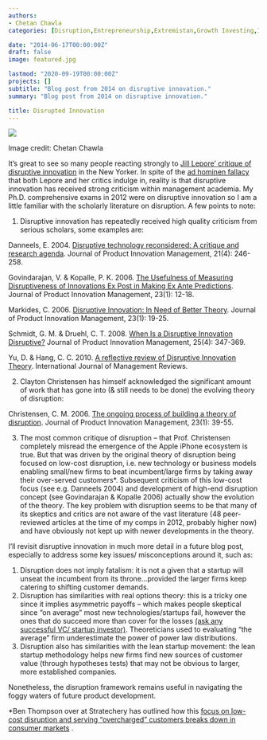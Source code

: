 ---
authors:
- Chetan Chawla
categories: [Disruption,Entrepreneurship,Extremistan,Growth Investing,Innovation,Lean Startup,Power Laws,Startups]

date: "2014-06-17T00:00:00Z"
draft: false
image: featured.jpg

lastmod: "2020-09-19T00:00:00Z" 
projects: []
subtitle: "Blog post from 2014 on disruptive innovation."
summary: "Blog post from 2014 on disruptive innovation."

title: Disrupted Innovation
---

![](featured.JPG)

Image credit: Chetan Chawla

It's great to see so many people reacting strongly to [Jill Lepore' critique of disruptive innovation](https://www.newyorker.com/magazine/2014/06/23/the-disruption-machine) in the New Yorker. In spite of the [ad hominen fallacy](https://yourlogicalfallacyis.com/ad-hominem) that both Lepore and her critics indulge in, reality is that disruptive innovation has received strong criticism within management academia. My Ph.D. comprehensive exams in 2012 were on disruptive innovation so I am a little familiar with the scholarly literature on disruption. A few points to note:

1.  Disruptive innovation has repeatedly received high quality criticism from serious scholars, some examples are:

Danneels, E. 2004. [Disruptive technology reconsidered: A critique and research agenda](https://onlinelibrary.wiley.com/doi/abs/10.1111/j.0737-6782.2004.00076.x). Journal of Product Innovation Management, 21(4): 246-258.

Govindarajan, V. & Kopalle, P. K. 2006. [The Usefulness of Measuring Disruptiveness of Innovations Ex Post in Making Ex Ante Predictions](https://onlinelibrary.wiley.com/doi/abs/10.1111/j.1540-5885.2005.00176.x). Journal of Product Innovation Management, 23(1): 12-18.

Markides, C. 2006. [Disruptive Innovation: In Need of Better Theory](https://onlinelibrary.wiley.com/doi/abs/10.1111/j.1540-5885.2005.00177.x). Journal of Product Innovation Management, 23(1): 19-25.

Schmidt, G. M. & Druehl, C. T. 2008. [When Is a Disruptive Innovation Disruptive?](https://www.academia.edu/download/57893117/j.1540-5885.2008.00306.x20181130-13646-16wqgiy.pdf) Journal of Product Innovation Management, 25(4): 347-369.

Yu, D. & Hang, C. C. 2010. [A reflective review of Disruptive Innovation Theory](https://www.academia.edu/download/53149454/A_Reflective_Review_of_Disruptive_Innovation_Theory.pdf). International Journal of Management Reviews.

2.  Clayton Christensen has himself acknowledged the significant amount of work that has gone into (& still needs to be done) the evolving theory of disruption:

Christensen, C. M. 2006. [The ongoing process of building a theory of disruption](https://edisciplinas.usp.br/pluginfile.php/4667048/mod_resource/content/2/Rdg%2054%20Clayton%20Christensen.pdf). Journal of Product Innovation Management, 23(1): 39-55.

3.  The most common critique of disruption -- that Prof. Christensen completely misread the emergence of the Apple iPhone ecosystem is true. But that was driven by the original theory of disruption being focused on low-cost disruption, i.e. new technology or business models enabling small/new firms to beat incumbent/large firms by taking away their over-served customers\*. Subsequent criticism of this low-cost focus (see e.g. Danneels 2004) and development of high-end disruption concept (see Govindarajan & Kopalle 2006) actually show the evolution of the theory. The key problem with disruption seems to be that many of its skeptics and critics are not aware of the vast literature (48 peer-reviewed articles at the time of my comps in 2012, probably higher now) and have obviously not kept up with newer developments in the theory.

I'll revisit disruptive innovation in much more detail in a future blog post, especially to address some key issues/ misconceptions around it, such as:

1.  Disruption does not imply fatalism: it is not a given that a startup will unseat the incumbent from its throne...provided the larger firms keep catering to shifting customer demands.
2.  Disruption has similarities with real options theory: this is a tricky one since it implies asymmetric payoffs -- which makes people skeptical since "on average" most new technologies/startups fail, however the ones that do succeed more than cover for the losses [(ask any successful VC/ startup investor)](https://chetanchawla.com/post/startups-growth-cuibono/). Theoreticians used to evaluating "the average" firm underestimate the power of power law distributions.
3.  Disruption also has similarities with the lean startup movement: the lean startup methodology helps new firms find new sources of customer value (through hypotheses tests) that may not be obvious to larger, more established companies.

Nonetheless, the disruption framework remains useful in navigating the foggy waters of future product development.

\*Ben Thompson over at Stratechery has outlined how this [focus on low-cost disruption and serving "overcharged" customers breaks down in consumer markets](https://stratechery.com/2013/clayton-christensen-got-wrong/) .
